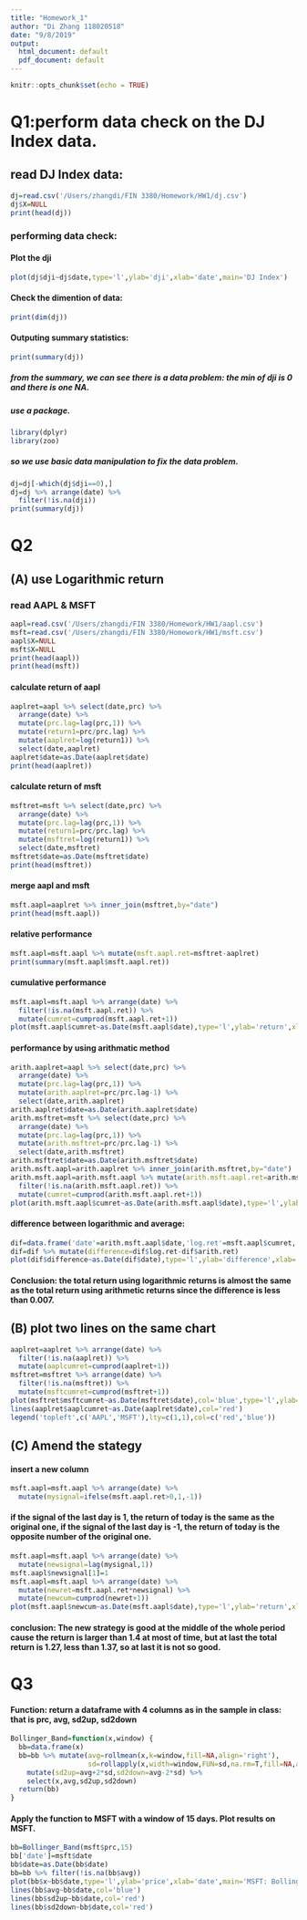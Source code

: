 ```yaml
---
title: "Homework_1"
author: "Di Zhang 118020518"
date: "9/8/2019"
output:
  html_document: default
  pdf_document: default
---
```


```r
knitr::opts_chunk$set(echo = TRUE)
```

# Q1:perform data check on the DJ Index data.
## read DJ Index data:
```r
dj=read.csv('/Users/zhangdi/FIN 3380/Homework/HW1/dj.csv')
dj$X=NULL
print(head(dj))
```

### performing data check:
#### Plot the dji
```r
plot(dj$dji~dj$date,type='l',ylab='dji',xlab='date',main='DJ Index')
```

#### Check the dimention of data:
```r
print(dim(dj))
```

#### Outputing summary statistics:
```r
print(summary(dj))
```
##### from the summary, we can see there is a data problem: the min of dji is 0 and there is one NA.
##### use a package.
```r
library(dplyr)
library(zoo)
```

##### so we use basic data manipulation to fix the data problem.
```r
dj=dj[-which(dj$dji==0),]
dj=dj %>% arrange(date) %>%
  filter(!is.na(dji))
print(summary(dj))
```


# Q2
## (A) use Logarithmic return
### read AAPL & MSFT
```r
aapl=read.csv('/Users/zhangdi/FIN 3380/Homework/HW1/aapl.csv')
msft=read.csv('/Users/zhangdi/FIN 3380/Homework/HW1/msft.csv')
aapl$X=NULL
msft$X=NULL
print(head(aapl))
print(head(msft))
```

#### calculate return of aapl
```r
aaplret=aapl %>% select(date,prc) %>%
  arrange(date) %>%
  mutate(prc.lag=lag(prc,1)) %>%
  mutate(return1=prc/prc.lag) %>%
  mutate(aaplret=log(return1)) %>%
  select(date,aaplret)
aaplret$date=as.Date(aaplret$date)
print(head(aaplret))
```

#### calculate return of msft
```r
msftret=msft %>% select(date,prc) %>%
  arrange(date) %>%
  mutate(prc.lag=lag(prc,1)) %>%
  mutate(return1=prc/prc.lag) %>%
  mutate(msftret=log(return1)) %>%
  select(date,msftret)
msftret$date=as.Date(msftret$date)
print(head(msftret))
```

#### merge aapl and msft
```r
msft.aapl=aaplret %>% inner_join(msftret,by="date")
print(head(msft.aapl))
```

#### relative performance
```r
msft.aapl=msft.aapl %>% mutate(msft.aapl.ret=msftret-aaplret)
print(summary(msft.aapl$msft.aapl.ret))
```

#### cumulative performance
```r
msft.aapl=msft.aapl %>% arrange(date) %>%
  filter(!is.na(msft.aapl.ret)) %>%
  mutate(cumret=cumprod(msft.aapl.ret+1))
plot(msft.aapl$cumret~as.Date(msft.aapl$date),type='l',ylab='return',xlab='date',main='Long MSFT Short AAPL (log)')
```

#### performance by using arithmatic method
```r
arith.aaplret=aapl %>% select(date,prc) %>%
  arrange(date) %>%
  mutate(prc.lag=lag(prc,1)) %>%
  mutate(arith.aaplret=prc/prc.lag-1) %>%
  select(date,arith.aaplret)
arith.aaplret$date=as.Date(arith.aaplret$date)
arith.msftret=msft %>% select(date,prc) %>%
  arrange(date) %>%
  mutate(prc.lag=lag(prc,1)) %>%
  mutate(arith.msftret=prc/prc.lag-1) %>%
  select(date,arith.msftret)
arith.msftret$date=as.Date(arith.msftret$date)
arith.msft.aapl=arith.aaplret %>% inner_join(arith.msftret,by="date")
arith.msft.aapl=arith.msft.aapl %>% mutate(arith.msft.aapl.ret=arith.msftret-arith.aaplret) %>%
  filter(!is.na(arith.msft.aapl.ret)) %>%
  mutate(cumret=cumprod(arith.msft.aapl.ret+1))
plot(arith.msft.aapl$cumret~as.Date(arith.msft.aapl$date),type='l',ylab='return',xlab='date',main='arithmetic return')
```

#### difference between logarithmic and average:
```r
dif=data.frame('date'=arith.msft.aapl$date,'log.ret'=msft.aapl$cumret,'arith.ret'=arith.msft.aapl$cumret)
dif=dif %>% mutate(difference=dif$log.ret-dif$arith.ret)
plot(dif$difference~as.Date(dif$date),type='l',ylab='difference',xlab='date',main='difference')
```

#### Conclusion: the total return using logarithmic returns is almost the same as the total return using arithmetic returns since the difference is less than 0.007.

## (B) plot two lines on the same chart
```r
aaplret=aaplret %>% arrange(date) %>%
  filter(!is.na(aaplret)) %>%
  mutate(aaplcumret=cumprod(aaplret+1))
msftret=msftret %>% arrange(date) %>%
  filter(!is.na(msftret)) %>%
  mutate(msftcumret=cumprod(msftret+1))
plot(msftret$msftcumret~as.Date(msftret$date),col='blue',type='l',ylab='return',xlab='date',main='return of AAPL and MSFT')
lines(aaplret$aaplcumret~as.Date(aaplret$date),col='red')
legend('topleft',c('AAPL','MSFT'),lty=c(1,1),col=c('red','blue'))
```

## (C) Amend the stategy
#### insert a new column
```r
msft.aapl=msft.aapl %>% arrange(date) %>%
  mutate(mysignal=ifelse(msft.aapl.ret>0,1,-1))
```

#### if the signal of the last day is 1, the return of today is the same as the original one, if the signal of the last day is -1, the return of today is the opposite number of the original one.
```r
msft.aapl=msft.aapl %>% arrange(date) %>%
  mutate(newsignal=lag(mysignal,1))
msft.aapl$newsignal[1]=1
msft.aapl=msft.aapl %>% arrange(date) %>%
  mutate(newret=msft.aapl.ret*newsignal) %>%
  mutate(newcum=cumprod(newret+1))
plot(msft.aapl$newcum~as.Date(msft.aapl$date),type='l',ylab='return',xlab='date',main='New Strategy')
```

#### conclusion: The new strategy is good at the middle of the whole period cause the return is larger than 1.4 at most of time, but at last the total return is 1.27, less than 1.37, so at last it is not so good.

# Q3
#### Function: return a dataframe with 4 columns as in the sample in class: that is prc, avg, sd2up, sd2down
```r
Bollinger_Band=function(x,window) {
  bb=data.frame(x)
  bb=bb %>% mutate(avg=rollmean(x,k=window,fill=NA,align='right'),
                   sd=rollapply(x,width=window,FUN=sd,na.rm=T,fill=NA,align='right')) %>%
    mutate(sd2up=avg+2*sd,sd2down=avg-2*sd) %>%
    select(x,avg,sd2up,sd2down)
  return(bb)
}
```

#### Apply the function to MSFT with a window of 15 days. Plot results on MSFT.
```r
bb=Bollinger_Band(msft$prc,15)
bb['date']=msft$date
bb$date=as.Date(bb$date)
bb=bb %>% filter(!is.na(bb$avg))
plot(bb$x~bb$date,type='l',ylab='price',xlab='date',main='MSFT: Bollinger Band')
lines(bb$avg~bb$date,col='blue')
lines(bb$sd2up~bb$date,col='red')
lines(bb$sd2down~bb$date,col='red')
```

